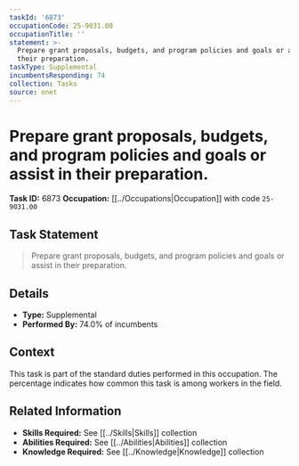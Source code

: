 ```yaml
---
taskId: '6873'
occupationCode: 25-9031.00
occupationTitle: ''
statement: >-
  Prepare grant proposals, budgets, and program policies and goals or assist in
  their preparation.
taskType: Supplemental
incumbentsResponding: 74
collection: Tasks
source: onet
---
```

# Prepare grant proposals, budgets, and program policies and goals or assist in their preparation.

**Task ID:** 6873
**Occupation:** [[../Occupations|Occupation]] with code `25-9031.00`

## Task Statement

> Prepare grant proposals, budgets, and program policies and goals or assist in their preparation.

## Details

- **Type:** Supplemental
- **Performed By:** 74.0% of incumbents

## Context

This task is part of the standard duties performed in this occupation. The percentage indicates how common this task is among workers in the field.

## Related Information

- **Skills Required:** See [[../Skills|Skills]] collection
- **Abilities Required:** See [[../Abilities|Abilities]] collection
- **Knowledge Required:** See [[../Knowledge|Knowledge]] collection
